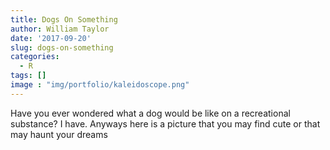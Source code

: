 ```yaml
---
title: Dogs On Something
author: William Taylor
date: '2017-09-20'
slug: dogs-on-something
categories:
  - R
tags: []
image : "img/portfolio/kaleidoscope.png"
---
```


Have you ever wondered what a dog would be like on a recreational substance? I have. Anyways here is a picture that you may find cute or that may haunt your dreams